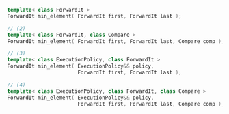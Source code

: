 ```cpp
template< class ForwardIt >
ForwardIt min_element( ForwardIt first, ForwardIt last );

// (2)
template< class ForwardIt, class Compare >
ForwardIt min_element( ForwardIt first, ForwardIt last, Compare comp );

// (3)
template< class ExecutionPolicy, class ForwardIt >
ForwardIt min_element( ExecutionPolicy&& policy,
                       ForwardIt first, ForwardIt last );

// (4)
template< class ExecutionPolicy, class ForwardIt, class Compare >
ForwardIt min_element( ExecutionPolicy&& policy,
                       ForwardIt first, ForwardIt last, Compare comp );
```
